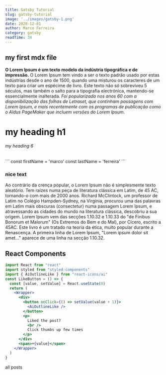 ```yaml
---
title: Gatsby Tutorial
slug: gatsby-tutorial
image: '../images/gatsby-1.png'
date: 2020-12-01
author: Marco Ferreira
category: gatsby
readTime: 34
---
```



 
## my first mdx file

**O Lorem Ipsum é um texto modelo da indústria tipográfica e de impressão.** O Lorem
Ipsum tem vindo a ser o texto padrão usado por estas indústrias desde o ano de 
1500, quando uma misturou os caracteres de um texto para criar um espécime de 
livro. Este texto não só sobreviveu 5 séculos, mas também o salto para a 
tipografia electrónica, mantendo-se essencialmente inalterada. _Foi popularizada 
nos anos 60 com a disponibilização das folhas de Letraset, que continham 
passagens com Lorem Ipsum, e mais recentemente com os programas de publicação 
como o Aldus PageMaker que incluem versões do Lorem Ipsum._

# my heading h1

###### my heading 6

<div className="code">
  ```
    const firstName = 'marco'
    const lastName = 'ferreira'
  ```
</div>


<div className="nice-text">
  <h3>nice text</h3>
  <FiInfo className="nice-text-icon"></FiInfo>

  Ao contrário da crença popular, o Lorem Ipsum não é simplesmente texto aleatório.
  Tem raízes numa peça de literatura clássica em Latim, de 45 AC, tornando-o com
  mais de 2000 anos. Richard McClintock, um professor de Latim no Colégio 
  Hampden-Sydney, na Virgínia, procurou uma das palavras em Latim mais obscuras 
  (consectetur) numa passagem Lorem Ipsum, e atravessando as cidades do mundo na 
  literatura clássica, descobriu a sua origem. Lorem Ipsum vem das secções 1.10.32 
  e 1.10.33 do "de Finibus Bonorum et Malorum" (Os Extremos do Bem e do Mal), por
  Cícero, escrito a 45AC. Este livro é um tratado na teoria da ética, muito 
  popular durante a Renascença. A primeira linha de Lorem Ipsum, "Lorem ipsum 
  dolor sit amet..." aparece de uma linha na secção 1.10.32.

</div>

<h2>React Components</h2>
<Counter />

```jsx
import React from "react"
import styled from "styled-components"
import { AiOutlineLike } from "react-icons/ai"
const LikeButton = () => {
  const [value, setValue] = React.useState(0)
  return (
    <Wrapper>
      <div>
        <button onClick={() => setValue(value + 1)}>
          <AiOutlineLike />
        </button>
        <p>
          Liked the post?
          <br />
          Click thumbs up few times
        </p>
      </div>
      <span>+{value}</span>
    </Wrapper>
  )
}
```
<LikeButton />

<Link to="/posts" className="btn center-btn">
  all posts
</Link>

